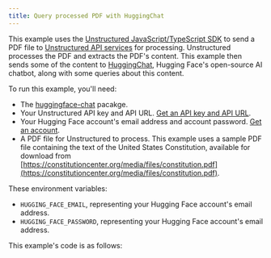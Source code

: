```yaml
---
title: Query processed PDF with HuggingChat
---
```


This example uses the [Unstructured JavaScript/TypeScript SDK](http://localhost:3000/api-reference/api-services/sdk-jsts) to send a PDF file to 
[Unstructured API services](/api-reference/api-services/overview) for processing. Unstructured processes the PDF and extracts the PDF's content. 
This example then sends some of the content to [HuggingChat](https://huggingface.co/chat/), Hugging Face's open-source AI chatbot, 
along with some queries about this content.

To run this example, you'll need:

- The [huggingface-chat](https://www.npmjs.com/package/huggingface-chat) pacakge.
- Your Unstructured API key and API URL. [Get an API key and API URL](/api-reference/api-services/saas-api-development-guide#get-started). 
- Your Hugging Face account's email address and account password. [Get an account](https://huggingface.co/join).
- A PDF file for Unstructured to process. This example uses a sample PDF file containing the text of the United States Constitution, 
available for download from [https://constitutioncenter.org/media/files/constitution.pdf](https://constitutioncenter.org/media/files/constitution.pdf).


<SharedAPIKeyURL />

These environment variables:

- `HUGGING_FACE_EMAIL`, representing your Hugging Face account's email address. 
- `HUGGING_FACE_PASSWORD`, representing your Hugging Face account's email address.

This example's code is as follows:


<HuggingChatExampleCode />